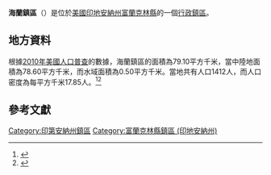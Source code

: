 {{noteTA
|G1=USState
|G2=地名
|G3=Unit
}}
{{Infobox settlement
|official_name            = 海蘭鎮區
|native_name = Highland Township
|settlement_type          = [[行政鎮區|行政鎮區]]
|image_skyline            = 
|imagesize                = 
|image_map                = Map highlighting Highland Township, Franklin County, Indiana.svg
|mapsize                  = 250px
|pushpin_map  =USA Indiana
|pushpin_label = 海蘭鎮區
|pushpin_label_position   = top
|pushpin_map_caption      = 海蘭鎮區在印地安納州的位置
|subdivision_type         = [[世界政區索引|國家]]
|subdivision_type1        = [[美国州份|州份]]
|subdivision_type2        = [[印地安納州行政区划|縣]]
|subdivision_name         = [[美国|美国]]
|subdivision_name1        = [[印地安納州|印地安納州]]
|subdivision_name2        = [[富蘭克林縣_(印地安納州)|富蘭克林縣]]
|elevation_ft             = 958
|elevation_m              = 292
|timezone                 = [[北美东部時區|北美东部時區]]
|area_total_km2           = 79.10
|area_land_km2            = 78.60
|area_water_km2           = 0.50
|area_total_sq_mi         = 
|area_land_sq_mi          = 
|area_water_sq_mi         = 
|population_as_of         = [[2010年美國人口普查|2010]]
|population_footnotes     = 
|population_total         = 1412
|population_density_km2   = auto
|population_density_sq_mi = auto
|utc_offset               = -5
|coordinates              = {{coord|39|20|22|N|84|59|48|W|type:city_region:US-AL_source:GNS-enwiki|display=inline,title}}
| coor_pinpoint           = 
| coordinates_footnotes   = 
|timezone_DST             = EDT
|utc_offset_DST           = -4
|postal_code_type         = [[美國郵區編號|郵區編號]]
|postal_code              = 
|area_code                = {{link-en|电话区号812|Area code 812|812}}
|blank_name = [[地名信息系统|GNIS ID]]
|blank_info = 453412
}}
'''海蘭鎮區'''（{{lang-en|Highland Township}}）是位於[[美國|美國]][[印地安納州|印地安納州]][[富蘭克林縣_(印地安納州)|富蘭克林縣]]的一個[[行政鎮區|行政鎮區]]。

== 地方資料 ==
根據[[2010年美國人口普查|2010年美國人口普查]]的數據，海蘭鎮區的面積為79.10平方千米，當中陸地面積為78.60平方千米，而水域面積為0.50平方千米。當地共有人口1412人，而人口密度為每平方千米17.85人。<ref name="GR8">{{cite web|url=http://factfinder2.census.gov|publisher=[[美国人口调查局|美国人口调查局]]|accessdate=2011-05-14|title=American FactFinder|archive-date=2013-09-11|archive-url=https://web.archive.org/web/20130911234518/http://factfinder2.census.gov/|dead-url=no}}</ref><ref>{{cite web|url=https://www.citypopulation.de/en/usa/illinois/admin/|title=USA: Illinois (Counties and Townships) - City Population|accessdate=2020-07-15|archive-date=2020-04-22|archive-url=https://web.archive.org/web/20200422090607/https://www.citypopulation.de/en/usa/illinois/admin/|dead-url=no}}</ref>

== 參考文獻 ==
{{reflist}}

{{富蘭克林縣 (印地安納州)}}

{{DEFAULTSORT:Highland Township}}
[[Category:印第安納州鎮區|Category:印第安納州鎮區]]
[[Category:富蘭克林縣鎮區_(印地安納州)|Category:富蘭克林縣鎮區 (印地安納州)]]

{{Indiana-geo-stub}}